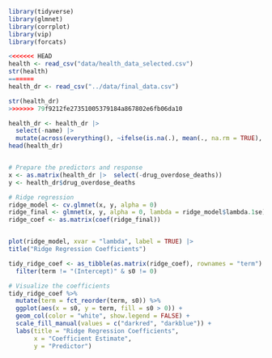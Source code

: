 ```r
library(tidyverse)
library(glmnet)
library(corrplot)
library(vip)
library(forcats)

```


```r
<<<<<<< HEAD
health <- read_csv("data/health_data_selected.csv")
str(health)
=======
health_dr <- read_csv("../data/final_data.csv")

str(health_dr)
>>>>>>> 79f9212fe27351005379184a867802e6fb06da10
```


```r
health_dr <- health_dr |> 
  select(-name) |>
  mutate(across(everything(), ~ifelse(is.na(.), mean(., na.rm = TRUE), .)))
head(health_dr)


# Prepare the predictors and response
x <- as.matrix(health_dr |>  select(-drug_overdose_deaths))
y <- health_dr$drug_overdose_deaths

```


```r
# Ridge regression
ridge_model <- cv.glmnet(x, y, alpha = 0)
ridge_final <- glmnet(x, y, alpha = 0, lambda = ridge_model$lambda.1se)
ridge_coef <- as.matrix(coef(ridge_final))


plot(ridge_model, xvar = "lambda", label = TRUE) |> 
title("Ridge Regression Coefficients")

```


```r
tidy_ridge_coef <- as_tibble(as.matrix(ridge_coef), rownames = "term") %>%
  filter(term != "(Intercept)" & s0 != 0)

# Visualize the coefficients
tidy_ridge_coef %>%
  mutate(term = fct_reorder(term, s0)) %>%
  ggplot(aes(x = s0, y = term, fill = s0 > 0)) +
  geom_col(color = "white", show.legend = FALSE) +
  scale_fill_manual(values = c("darkred", "darkblue")) +
  labs(title = "Ridge Regression Coefficients",
       x = "Coefficient Estimate",
       y = "Predictor")

```

